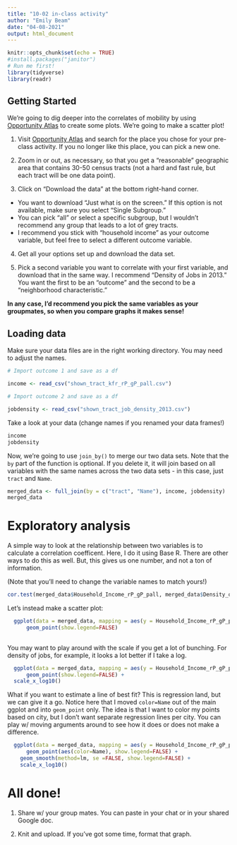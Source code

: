```yaml
---
title: "10-02 in-class activity"
author: "Emily Beam"
date: "04-08-2021"
output: html_document
---
```


```r
knitr::opts_chunk$set(echo = TRUE)
#install.packages("janitor")
# Run me first! 
library(tidyverse)
library(readr)
```

## Getting Started
We're going to dig deeper into the correlates of mobility by using [Opportunity Atlas](https://opportunityatlas.org/) to create some plots. We're going to make a scatter plot!

1. Visit [Opportunity Atlas](https://opportunityatlas.org/) and search for the place you chose for your pre-class activity. If you no longer like this place, you can pick a new one. 

2. Zoom in or out, as necessary, so that you get a "reasonable" geographic area that contains 30-50 census tracts (not a hard and fast rule, but each tract will be one data point).

3. Click on "Download the data" at the bottom right-hand corner. 

  - You want to download "Just what is on the screen." If this option is not available, make sure you select "Single Subgroup." 
  - You can pick "all" or select a specific subgroup, but I wouldn't recommend any group that leads to a lot of grey tracts. 
  - I recommend you stick with "household income" as your outcome variable, but feel free to select a different outcome variable.

4. Get all your options set up and download the data set. 

5. Pick a second variable you want to correlate with your first variable, and download that in the same way. I recommend "Density of Jobs in 2013." You want the first to be an "outcome" and the second to be a "neighborhood characteristic."

**In any case, I'd recommend you pick the same variables as your groupmates, so when you compare graphs it makes sense!**


## Loading data

Make sure your data files are in the right working directory. You may need to adjust the names.
```r
# Import outcome 1 and save as a df

income <- read_csv("shown_tract_kfr_rP_gP_pall.csv")

# Import outcome 2 and save as a df

jobdensity <- read_csv("shown_tract_job_density_2013.csv")

```


Take a look at your data (change names if you renamed your data frames!)
```r

income
jobdensity
```

Now, we're going to use `join_by()` to merge our two data sets. Note that the `by` part of the function is optional. If you delete it, it will join based on all variables with the same names across the two data sets - in this case, just `tract` and `Name`.

```r
merged_data <- full_join(by = c("tract", "Name"), income, jobdensity)
merged_data
```


# Exploratory analysis 

A simple way to look at the relationship between two variables is to calculate a correlation coefficent. Here, I do it using Base R. There are other ways to do this as well. But, this gives us one number, and not a ton of information. 

(Note that you'll need to change the variable names to match yours!)

```r

cor.test(merged_data$Household_Income_rP_gP_pall, merged_data$Density_of_Jobs_in_2013,method="pearson")

```


Let's instead make a scatter plot: 

```r
  ggplot(data = merged_data, mapping = aes(y = Household_Income_rP_gP_pall, x = Density_of_Jobs_in_2013, color=Name )) + 
      geom_point(show.legend=FALSE) 
  
```


You may want to play around with the scale if you get a lot of bunching. For density of jobs, for example, it looks a lot better if I take a log.
```r
  ggplot(data = merged_data, mapping = aes(y = Household_Income_rP_gP_pall, x = Density_of_Jobs_in_2013, color=Name )) + 
      geom_point(show.legend=FALSE) + 
  scale_x_log10()
```

What if you want to estimate a line of best fit? This is regression land, but we can give it a go. Notice here that I moved `color=Name` out of the main ggplot and into `geom_point` only. The idea is that I want to color my points based on city, but I don't want separate regression lines per city. You can play w/ moving arguments around to see how it does or does not make a difference.

```r
  ggplot(data = merged_data, mapping = aes(y = Household_Income_rP_gP_pall, x = Density_of_Jobs_in_2013,  )) + 
      geom_point(aes(color=Name), show.legend=FALSE) + 
    geom_smooth(method=lm, se =FALSE, show.legend=FALSE) + 
    scale_x_log10() 
```

# All done!

1. Share w/ your group mates. You can paste in your chat or in your shared Google doc.

2. Knit and upload. If you've got some time, format that graph.
